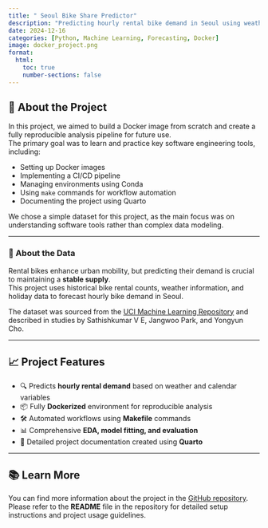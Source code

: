 ```yaml
---
title: " Seoul Bike Share Predictor"
description: "Predicting hourly rental bike demand in Seoul using weather and holiday data. Built with Dockerized JupyterLab pipelines and automated workflows."
date: 2024-12-16
categories: [Python, Machine Learning, Forecasting, Docker]
image: docker_project.png
format:
  html:
    toc: true
    number-sections: false
---
```


## 🎯 About the Project

In this project, we aimed to build a Docker image from scratch and create a fully reproducible analysis pipeline for future use.  
The primary goal was to learn and practice key software engineering tools, including:

- Setting up Docker images
- Implementing a CI/CD pipeline
- Managing environments using Conda
- Using `make` commands for workflow automation
- Documenting the project using Quarto

We chose a simple dataset for this project, as the main focus was on understanding software tools rather than complex data modeling.

---

### 📂 About the Data

Rental bikes enhance urban mobility, but predicting their demand is crucial to maintaining a **stable supply**.  
This project uses historical bike rental counts, weather information, and holiday data to forecast hourly bike demand in Seoul.

The dataset was sourced from the [UCI Machine Learning Repository](https://archive.ics.uci.edu/) and described in studies by Sathishkumar V E, Jangwoo Park, and Yongyun Cho.

---

## 📈 Project Features

- 🔍 Predicts **hourly rental demand** based on weather and calendar variables
- 📦 Fully **Dockerized** environment for reproducible analysis
- 🛠 Automated workflows using **Makefile** commands
- 📊 Comprehensive **EDA, model fitting, and evaluation**
- 📝 Detailed project documentation created using **Quarto**

---

## 📚 Learn More

You can find more information about the project in the [GitHub repository](https://github.com/UBC-MDS/DSCI522-2425-28-rental-bike-prediction).  
Please refer to the **README** file in the repository for detailed setup instructions and project usage guidelines.
